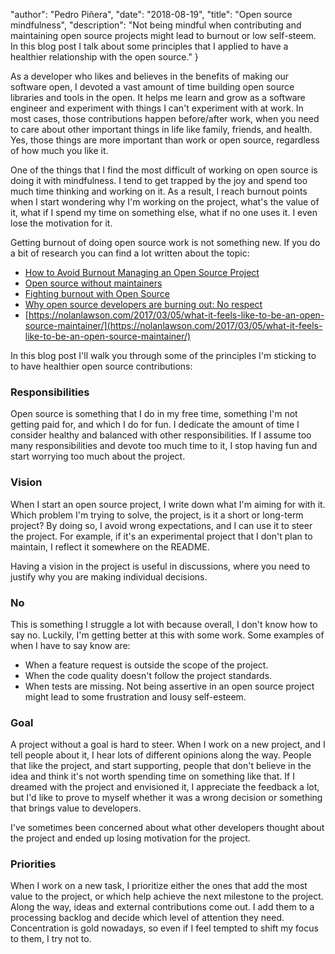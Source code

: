 
  "author": "Pedro Piñera",
  "date": "2018-08-19",
  "title": "Open source mindfulness",
  "description": "Not being mindful when contributing and maintaining open source projects might lead to burnout or low self-steem. In this blog post I talk about some principles that I applied to have a healthier relationship with the open source."
}




As a developer who likes and believes in the benefits of making our software open, I devoted a vast amount of time building open source libraries and tools in the open. It helps me learn and grow as a software engineer and experiment with things I can't experiment with at work. In most cases, those contributions happen before/after work, when you need to care about other important things in life like family, friends, and health. Yes, those things are more important than work or open source, regardless of how much you like it.

One of the things that I find the most difficult of working on open source is doing it with mindfulness. I tend to get trapped by the joy and spend too much time thinking and working on it. As a result, I reach burnout points when I start wondering why I'm working on the project, what's the value of it, what if I spend my time on something else, what if no one uses it. I even lose the motivation for it.

Getting burnout of doing open source work is not something new. If you do a bit of research you can find a lot written about the topic:

- [How to Avoid Burnout Managing an Open Source Project](https://thenewstack.io/darker-side-open-source/)
- [Open source without maintainers](https://staltz.com/open-source-without-maintainers.html)
- [Fighting burnout with Open Source](https://medium.com/@oleg008/fighting-burnout-with-open-source-ba87559ad844)
- [Why open source developers are burning out: No respect](https://www.techrepublic.com/article/why-open-source-developers-are-burning-out-no-respect/)
- [https://nolanlawson.com/2017/03/05/what-it-feels-like-to-be-an-open-source-maintainer/](https://nolanlawson.com/2017/03/05/what-it-feels-like-to-be-an-open-source-maintainer/)

In this blog post I'll walk you through some of the principles I'm sticking to to have healthier open source contributions:

### Responsibilities

Open source is something that I do in my free time, something I'm not getting paid for, and which I do for fun. I dedicate the amount of time I consider healthy and balanced with other responsibilities. If I assume too many responsibilities and devote too much time to it, I stop having fun and start worrying too much about the project.

### Vision

When I start an open source project, I write down what I'm aiming for with it. Which problem I'm trying to solve, the project, is it a short or long-term project? By doing so, I avoid wrong expectations, and I can use it to steer the project. For example, if it's an experimental project that I don't plan to maintain, I reflect it somewhere on the README.

Having a vision in the project is useful in discussions, where you need to justify why you are making individual decisions.

### No

This is something I struggle a lot with because overall, I don't know how to say no. Luckily, I'm getting better at this with some work. Some examples of when I have to say know are:

- When a feature request is outside the scope of the project.
- When the code quality doesn't follow the project standards.
- When tests are missing.
  Not being assertive in an open source project might lead to some frustration and lousy self-esteem.

### Goal

A project without a goal is hard to steer. When I work on a new project, and I tell people about it, I hear lots of different opinions along the way. People that like the project, and start supporting, people that don't believe in the idea and think it's not worth spending time on something like that. If I dreamed with the project and envisioned it, I appreciate the feedback a lot, but I'd like to prove to myself whether it was a wrong decision or something that brings value to developers.

I've sometimes been concerned about what other developers thought about the project and ended up losing motivation for the project.

### Priorities

When I work on a new task, I prioritize either the ones that add the most value to the project, or which help achieve the next milestone to the project. Along the way, ideas and external contributions come out. I add them to a processing backlog and decide which level of attention they need. Concentration is gold nowadays, so even if I feel tempted to shift my focus to them, I try not to.


    